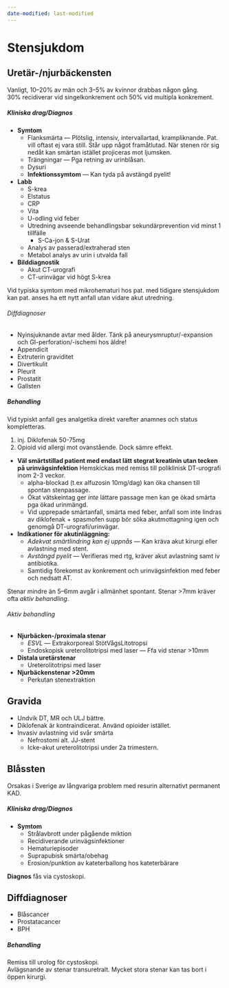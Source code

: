 ```yaml
---
date-modified: last-modified
---
```


# Stensjukdom

## Uretär-/njurbäckensten

Vanligt, 10--20% av män och 3--5% av kvinnor drabbas någon gång.            
30% recidiverar vid singelkonkrement och 50% vid multipla konkrement.

##### Kliniska drag/Diagnos

- **Symtom**
  - Flanksmärta --- Plötslig, intensiv, intervallartad, krampliknande. Pat. vill
  oftast ej vara still. Står upp något framåtlutad. När stenen rör sig nedåt kan
  smärtan istället projiceras mot ljumsken.
  - Trängningar --- Pga retning av urinblåsan.
  - Dysuri
  - **Infektionssymtom** --- Kan tyda på avstängd pyelit!

- **Labb**
  - S-krea
  - Elstatus
  - CRP
  - Vita
  - U-odling vid feber
  - Utredning avseende behandlingsbar sekundärprevention vid minst 1 tillfälle
    - S-Ca-jon & S-Urat
  - Analys av passerad/extraherad sten
  - Metabol analys av urin i utvalda fall
- **Bilddiagnostik**
  - Akut CT-urografi
  - CT-urinvägar vid högt S-krea

Vid typiska symtom med mikrohematuri hos pat. med tidigare stensjukdom kan pat.
anses ha ett nytt anfall utan vidare akut utredning.

###### Diffdiagnoser

- Nyinsjuknande avtar med ålder. Tänk på aneurysmruptur/-expansion och GI-perforation/-ischemi hos äldre!              
- Appendicit
- Extruterin graviditet
- Divertikulit
- Pleurit
- Prostatit
- Gallsten

##### Behandling

Vid typiskt anfall ges analgetika direkt varefter anamnes och status
kompletteras.

1. inj. Diklofenak 50-75mg
2. Opioid vid allergi mot ovanstående. Dock sämre effekt.

- **Väl smärtstillad patient med endast lätt stegrat kreatinin utan tecken på
urinvägsinfektion** Hemskickas med remiss till poliklinisk DT-urografi inom
2-3 veckor.
  - alpha-blockad (t.ex alfuzosin 10mg/dag) kan öka chansen till spontan
  stenpassage.
  - Ökat vätskeintag ger *inte* lättare passage men kan ge ökad smärta pga ökad
  urinmängd.
  - Vid upprepade smärtanfall, smärta med feber, anfall som inte lindras av
  diklofenak + spasmofen supp bör söka akutmottagning igen och genomgå
  DT-urografi/urinvägar.
- **Indikationer för akutinläggning:**
  - *Adekvat smärtlindring kan ej uppnås* --- Kan kräva akut kirurgi eller
  avlastning med stent.
  - *Avstängd pyelit* --- Verifieras med rtg, kräver akut avlastning samt iv
  antibiotika.
  - Samtidig förekomst av konkrement och urinvägsinfektion med feber och nedsatt
    AT.

Stenar mindre än 5--6mm avgår i allmänhet spontant. Stenar >7mm kräver ofta
*aktiv behandling*.

###### Aktiv behandling

- **Njurbäcken-/proximala stenar**
  - *ESVL* --- Extrakorporeal StötVågsLitotropsi
  - Endoskopisk ureterolitotripsi med laser --- Ffa vid stenar >10mm
- **Distala uretärstenar**
  - Ureterolitotripsi med laser
- **Njurbäckenstenar >20mm**
  - Perkutan stenextraktion

::: {.callout-tip}

## Gravida

- Undvik DT, MR och ULJ bättre.
- Diklofenak är kontraindicerat. Använd opioider istället.
- Invasiv avlastning vid svår smärta
  - Nefrostomi alt. JJ-stent
  - Icke-akut ureterolitotripsi under 2a trimestern.
:::

## Blåssten

Orsakas i Sverige av långvariga problem med resurin alternativt permanent KAD.

##### Kliniska drag/Diagnos

- **Symtom**
  - Strålavbrott under pågående miktion
  - Recidiverande urinvägsinfektioner
  - Hematuriepisoder
  - Suprapubisk smärta/obehag
  - Erosion/punktion av kateterballong hos kateterbärare

**Diagnos** fås via cystoskopi.

::: {.callout-tip}

## Diffdiagnoser

- Blåscancer
- Prostatacancer
- BPH

:::

##### Behandling

Remiss till urolog för cystoskopi.      
Avlägsnande av stenar transuretralt. Mycket stora stenar kan tas bort i öppen
kirurgi.
